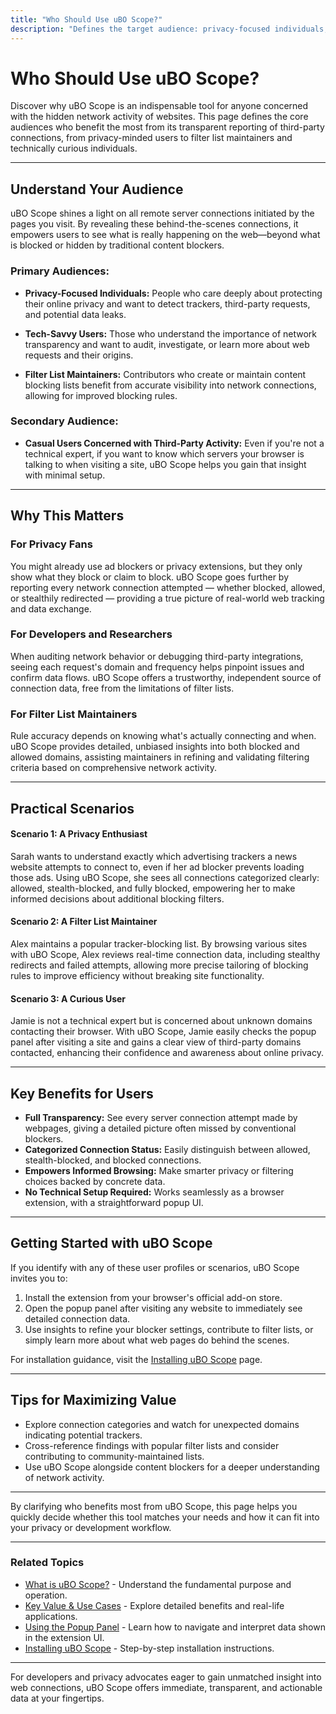 ```yaml
---
title: "Who Should Use uBO Scope?"
description: "Defines the target audience: privacy-focused individuals, tech-savvy users, and filter list maintainers. Describes scenarios where uBO Scope adds value, even for non-experts concerned with third-party network activity."
---
```


# Who Should Use uBO Scope?

Discover why uBO Scope is an indispensable tool for anyone concerned with the hidden network activity of websites. This page defines the core audiences who benefit the most from its transparent reporting of third-party connections, from privacy-minded users to filter list maintainers and technically curious individuals.

---

## Understand Your Audience

uBO Scope shines a light on all remote server connections initiated by the pages you visit. By revealing these behind-the-scenes connections, it empowers users to see what is really happening on the web—beyond what is blocked or hidden by traditional content blockers.

### Primary Audiences:

- **Privacy-Focused Individuals:**
  People who care deeply about protecting their online privacy and want to detect trackers, third-party requests, and potential data leaks.

- **Tech-Savvy Users:**
  Those who understand the importance of network transparency and want to audit, investigate, or learn more about web requests and their origins.

- **Filter List Maintainers:**
  Contributors who create or maintain content blocking lists benefit from accurate visibility into network connections, allowing for improved blocking rules.

### Secondary Audience:

- **Casual Users Concerned with Third-Party Activity:**
  Even if you're not a technical expert, if you want to know which servers your browser is talking to when visiting a site, uBO Scope helps you gain that insight with minimal setup.

---

## Why This Matters

### For Privacy Fans
You might already use ad blockers or privacy extensions, but they only show what they block or claim to block. uBO Scope goes further by reporting every network connection attempted — whether blocked, allowed, or stealthily redirected — providing a true picture of real-world web tracking and data exchange.

### For Developers and Researchers
When auditing network behavior or debugging third-party integrations, seeing each request's domain and frequency helps pinpoint issues and confirm data flows. uBO Scope offers a trustworthy, independent source of connection data, free from the limitations of filter lists.

### For Filter List Maintainers
Rule accuracy depends on knowing what's actually connecting and when. uBO Scope provides detailed, unbiased insights into both blocked and allowed domains, assisting maintainers in refining and validating filtering criteria based on comprehensive network activity.

---

## Practical Scenarios

#### Scenario 1: A Privacy Enthusiast
Sarah wants to understand exactly which advertising trackers a news website attempts to connect to, even if her ad blocker prevents loading those ads. Using uBO Scope, she sees all connections categorized clearly: allowed, stealth-blocked, and fully blocked, empowering her to make informed decisions about additional blocking filters.

#### Scenario 2: A Filter List Maintainer
Alex maintains a popular tracker-blocking list. By browsing various sites with uBO Scope, Alex reviews real-time connection data, including stealthy redirects and failed attempts, allowing more precise tailoring of blocking rules to improve efficiency without breaking site functionality.

#### Scenario 3: A Curious User
Jamie is not a technical expert but is concerned about unknown domains contacting their browser. With uBO Scope, Jamie easily checks the popup panel after visiting a site and gains a clear view of third-party domains contacted, enhancing their confidence and awareness about online privacy.

---

## Key Benefits for Users

- **Full Transparency:** See every server connection attempt made by webpages, giving a detailed picture often missed by conventional blockers.
- **Categorized Connection Status:** Easily distinguish between allowed, stealth-blocked, and blocked connections.
- **Empowers Informed Browsing:** Make smarter privacy or filtering choices backed by concrete data.
- **No Technical Setup Required:** Works seamlessly as a browser extension, with a straightforward popup UI.

---

## Getting Started with uBO Scope

If you identify with any of these user profiles or scenarios, uBO Scope invites you to:

1. Install the extension from your browser's official add-on store.
2. Open the popup panel after visiting any website to immediately see detailed connection data.
3. Use insights to refine your blocker settings, contribute to filter lists, or simply learn more about what web pages do behind the scenes.

For installation guidance, visit the [Installing uBO Scope](/getting-started/installation-setup/installation-multiplatform) page.

---

## Tips for Maximizing Value

- Explore connection categories and watch for unexpected domains indicating potential trackers.
- Cross-reference findings with popular filter lists and consider contributing to community-maintained lists.
- Use uBO Scope alongside content blockers for a deeper understanding of network activity.

---

By clarifying who benefits most from uBO Scope, this page helps you quickly decide whether this tool matches your needs and how it can fit into your privacy or development workflow.

---

### Related Topics
- [What is uBO Scope?](/overview/product-intro/what-is-ubo-scope) - Understand the fundamental purpose and operation.
- [Key Value & Use Cases](/overview/product-intro/value-prop) - Explore detailed benefits and real-life applications.
- [Using the Popup Panel](/overview/feature-glance/popup-overview) - Learn how to navigate and interpret data shown in the extension UI.
- [Installing uBO Scope](/getting-started/installation-setup/installation-multiplatform) - Step-by-step installation instructions.

---

For developers and privacy advocates eager to gain unmatched insight into web connections, uBO Scope offers immediate, transparent, and actionable data at your fingertips.